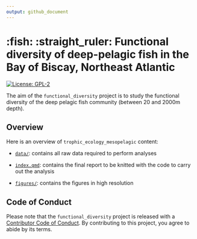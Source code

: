 ```yaml
---
output: github_document
---
```


# :fish: :straight_ruler: Functional diversity of deep-pelagic fish in the Bay of Biscay, Northeast Atlantic  

<!-- badges: start -->
[![License: GPL-2](https://img.shields.io/badge/License-GPL%20v2-blue.svg)](https://choosealicense.com/licenses/gpl-2.0/)
<!-- badges: end -->

The aim of the `functional_diversity` project is to study the functional diversity of the deep pelagic fish community (between 20 and 2000m depth).

## Overview

Here is an overview of `trophic_ecology_mesopelagic` content: 

-  [`data/`](https://github.com/lizloutrage/functional_diversity/tree/main/data):
contains all raw data required to perform analyses


-  [`index.qmd`](https://github.com/lizloutrage/functional_diversity/tree/main/index.qmd):
  contains the final report to be knitted with the code to carry out the analysis
  

-  [`figures/`](https://github.com/lizloutrage/functional_diversity/tree/main/figures):
  contains the figures in high resolution 


## Code of Conduct

Please note that the `functional_diversity` project is released with a 
[Contributor Code of Conduct](https://contributor-covenant.org/version/2/0/CODE_OF_CONDUCT.html). 
By contributing to this project, you agree to abide by its terms.

